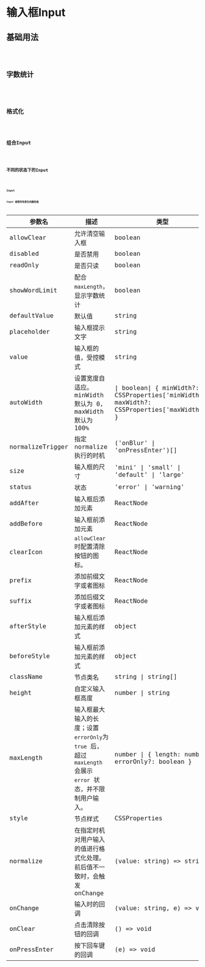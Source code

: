 # 输入框Input

## 基础用法
<code src="../../../../demo/input/basic-input.tsx" />

## 字数统计
<code src="../../../../demo/input/word-count-input.tsx" />

## 格式化
<code src="../../../../demo/input/normalize-input.tsx" />

## 组合Input
<code src="../../../../demo/input/compose-input.tsx" />

## 不同的状态下的Input
<code src="../../../../demo/input/status-input.tsx" />

### Input

**Input 接受所有原生的属性值**

|参数名|描述|类型|默认值|
|---|---|---|---|
|allowClear|允许清空输入框|boolean |`-`|
|disabled|是否禁用|boolean |`-`|
|readOnly|是否只读|boolean |`-`|
|showWordLimit|配合 `maxLength`，显示字数统计|boolean |`-`|
|defaultValue|默认值|string |`-`|
|placeholder|输入框提示文字|string |`-`|
|value|输入框的值，受控模式|string |`-`|
|autoWidth|设置宽度自适应。minWidth 默认为 0，maxWidth 默认为 100%|\| boolean\| \{ minWidth?: CSSProperties['minWidth']; maxWidth?: CSSProperties['maxWidth'] \} |`-`|
|normalizeTrigger|指定 normalize 执行的时机|('onBlur' \| 'onPressEnter')[] |`['onBlur']`|
|size|输入框的尺寸|'mini' \| 'small' \| 'default' \| 'large' |`default`|
|status|状态|'error' \| 'warning' |`-`|
|addAfter|输入框后添加元素|ReactNode |`-`|
|addBefore|输入框前添加元素|ReactNode |`-`|
|clearIcon|`allowClear` 时配置清除按钮的图标。|ReactNode |`-`|
|prefix|添加前缀文字或者图标|ReactNode |`-`|
|suffix|添加后缀文字或者图标|ReactNode |`-`|
|afterStyle|输入框后添加元素的样式|object |`-`|
|beforeStyle|输入框前添加元素的样式|object |`-`|
|className|节点类名|string \| string[] |`-`|
|height|自定义输入框高度|number \| string |`-`|
|maxLength|输入框最大输入的长度；设置 `errorOnly`为 `true` 后，超过 `maxLength` 会展示 `error` 状态，并不限制用户输入。|number \| \{ length: number; errorOnly?: boolean \} |`-`|`errorOnly`|
|style|节点样式|CSSProperties |`-`|
|normalize|在指定时机对用户输入的值进行格式化处理。前后值不一致时，会触发 onChange|(value: string) => string |`-`|
|onChange|输入时的回调|(value: string, e) => void |`-`|
|onClear|点击清除按钮的回调|() => void |`-`|
|onPressEnter|按下回车键的回调|(e) => void |`-`|